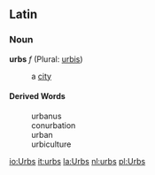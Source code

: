 ==Latin==
===Noun===
'''urbs''' ''f'' (Plural: [[urbis]])

: a [[city]]
====Derived Words====
: urbanus
: conurbation
: urban
: urbiculture

[[io:Urbs]]
[[it:urbs]]
[[la:Urbs]]
[[nl:urbs]]
[[pl:Urbs]]